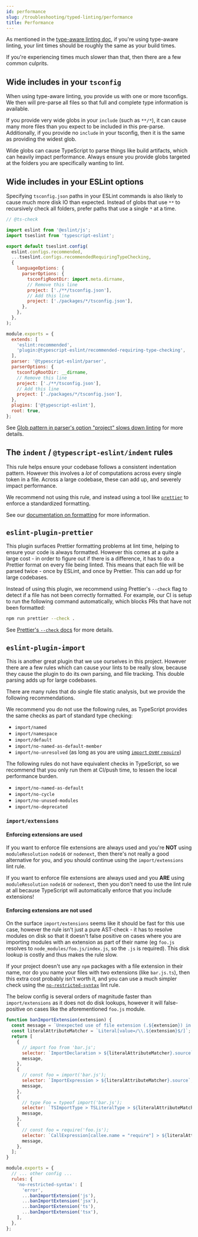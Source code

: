```yaml
---
id: performance
slug: /troubleshooting/typed-linting/performance
title: Performance
---
```



As mentioned in the [type-aware linting doc](../../getting-started/Typed_Linting.mdx), if you're using type-aware linting, your lint times should be roughly the same as your build times.

If you're experiencing times much slower than that, then there are a few common culprits.

## Wide includes in your `tsconfig`

When using type-aware linting, you provide us with one or more tsconfigs.
We then will pre-parse all files so that full and complete type information is available.

If you provide very wide globs in your `include` (such as `**/*`), it can cause many more files than you expect to be included in this pre-parse.
Additionally, if you provide no `include` in your tsconfig, then it is the same as providing the widest glob.

Wide globs can cause TypeScript to parse things like build artifacts, which can heavily impact performance.
Always ensure you provide globs targeted at the folders you are specifically wanting to lint.

## Wide includes in your ESLint options

Specifying `tsconfig.json` paths in your ESLint commands is also likely to cause much more disk IO than expected.
Instead of globs that use `**` to recursively check all folders, prefer paths that use a single `*` at a time.

<Tabs groupId="eslint-config">
<TabItem value="Flat Config">

```js title="eslint.config.js"
// @ts-check

import eslint from '@eslint/js';
import tseslint from 'typescript-eslint';

export default tseslint.config(
  eslint.configs.recommended,
  ...tseslint.configs.recommendedRequiringTypeChecking,
  {
    languageOptions: {
      parserOptions: {
        tsconfigRootDir: import.meta.dirname,
        // Remove this line
        project: ['./**/tsconfig.json'],
        // Add this line
        project: ['./packages/*/tsconfig.json'],
      },
    },
  },
);
```

</TabItem>
<TabItem value="Legacy Config">

```js title=".eslintrc.js"
module.exports = {
  extends: [
    'eslint:recommended',
    'plugin:@typescript-eslint/recommended-requiring-type-checking',
  ],
  parser: '@typescript-eslint/parser',
  parserOptions: {
    tsconfigRootDir: __dirname,
    // Remove this line
    project: ['./**/tsconfig.json'],
    // Add this line
    project: ['./packages/*/tsconfig.json'],
  },
  plugins: ['@typescript-eslint'],
  root: true,
};
```

</TabItem>
</Tabs>

See [Glob pattern in parser's option "project" slows down linting](https://github.com/typescript-eslint/typescript-eslint/issues/2611) for more details.

## The `indent` / `@typescript-eslint/indent` rules

This rule helps ensure your codebase follows a consistent indentation pattern.
However this involves a _lot_ of computations across every single token in a file.
Across a large codebase, these can add up, and severely impact performance.

We recommend not using this rule, and instead using a tool like [`prettier`](https://www.npmjs.com/package/prettier) to enforce a standardized formatting.

See our [documentation on formatting](../faqs/Formatting.mdx) for more information.

## `eslint-plugin-prettier`

This plugin surfaces Prettier formatting problems at lint time, helping to ensure your code is always formatted.
However this comes at a quite a large cost - in order to figure out if there is a difference, it has to do a Prettier format on every file being linted.
This means that each file will be parsed twice - once by ESLint, and once by Prettier.
This can add up for large codebases.

Instead of using this plugin, we recommend using Prettier's `--check` flag to detect if a file has not been correctly formatted.
For example, our CI is setup to run the following command automatically, which blocks PRs that have not been formatted:

```bash npm2yarn
npm run prettier --check .
```

See [Prettier's `--check` docs](https://prettier.io/docs/en/cli#--check) for more details.

## `eslint-plugin-import`

This is another great plugin that we use ourselves in this project.
However there are a few rules which can cause your lints to be really slow, because they cause the plugin to do its own parsing, and file tracking.
This double parsing adds up for large codebases.

There are many rules that do single file static analysis, but we provide the following recommendations.

We recommend you do not use the following rules, as TypeScript provides the same checks as part of standard type checking:

- `import/named`
- `import/namespace`
- `import/default`
- `import/no-named-as-default-member`
- `import/no-unresolved` (as long as you are using [`import` over `require`](/rules/no-var-requires/))

The following rules do not have equivalent checks in TypeScript, so we recommend that you only run them at CI/push time, to lessen the local performance burden.

- `import/no-named-as-default`
- `import/no-cycle`
- `import/no-unused-modules`
- `import/no-deprecated`

### `import/extensions`

#### Enforcing extensions are used

If you want to enforce file extensions are always used and you're **NOT** using `moduleResolution` `node16` or `nodenext`, then there's not really a good alternative for you, and you should continue using the `import/extensions` lint rule.

If you want to enforce file extensions are always used and you **ARE** using `moduleResolution` `node16` or `nodenext`, then you don't need to use the lint rule at all because TypeScript will automatically enforce that you include extensions!

#### Enforcing extensions are not used

On the surface `import/extensions` seems like it should be fast for this use case, however the rule isn't just a pure AST-check - it has to resolve modules on disk so that it doesn't false positive on cases where you are importing modules with an extension as part of their name (eg `foo.js` resolves to `node_modules/foo.js/index.js`, so the `.js` is required). This disk lookup is costly and thus makes the rule slow.

If your project doesn't use any `npm` packages with a file extension in their name, nor do you name your files with two extensions (like `bar.js.ts`), then this extra cost probably isn't worth it, and you can use a much simpler check using the [`no-restricted-syntax`](https://eslint.org/docs/latest/rules/no-restricted-syntax) lint rule.

The below config is several orders of magnitude faster than `import/extensions` as it does not do disk lookups, however it will false-positive on cases like the aforementioned `foo.js` module.

```js
function banImportExtension(extension) {
  const message = `Unexpected use of file extension (.${extension}) in import`;
  const literalAttributeMatcher = `Literal[value=/\\.${extension}$/]`;
  return [
    {
      // import foo from 'bar.js';
      selector: `ImportDeclaration > ${literalAttributeMatcher}.source`,
      message,
    },
    {
      // const foo = import('bar.js');
      selector: `ImportExpression > ${literalAttributeMatcher}.source`,
      message,
    },
    {
      // type Foo = typeof import('bar.js');
      selector: `TSImportType > TSLiteralType > ${literalAttributeMatcher}`,
      message,
    },
    {
      // const foo = require('foo.js');
      selector: `CallExpression[callee.name = "require"] > ${literalAttributeMatcher}.arguments`,
      message,
    },
  ];
}

module.exports = {
  // ... other config ...
  rules: {
    'no-restricted-syntax': [
      'error',
      ...banImportExtension('js'),
      ...banImportExtension('jsx'),
      ...banImportExtension('ts'),
      ...banImportExtension('tsx'),
    ],
  },
};
```
